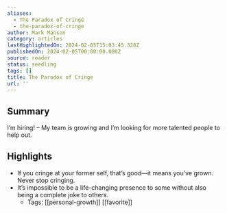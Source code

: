 ```yaml
---
aliases:
  - The Paradox of Cringe
  - the-paradox-of-cringe
author: Mark Manson
category: articles
lastHighlightedOn: 2024-02-05T15:03:45.328Z
publishedOn: 2024-02-05T00:00:00.000Z
source: reader
status: seedling
tags: []
title: The Paradox of Cringe
url: ''
---
```

## Summary

I’m hiring! – My team is growing and I’m looking for more talented people to help out.

## Highlights

- If you cringe at your former self, that’s good—it means you’ve grown. Never stop cringing.
- It’s impossible to be a life-changing presence to some without also being a complete joke to others.
    - Tags: [[personal-growth]] [[favorite]]
